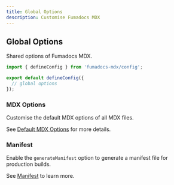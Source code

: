 ```yaml
---
title: Global Options
description: Customise Fumadocs MDX
---
```


## Global Options

Shared options of Fumadocs MDX.

```ts title="source.config.ts"
import { defineConfig } from 'fumadocs-mdx/config';

export default defineConfig({
  // global options
});
```

<AutoTypeTable path="./content/docs/mdx/props.ts" name="GlobalConfig" />

### MDX Options

Customise the default MDX options of all MDX files.

See [Default MDX Options](/docs/mdx/mdx) for more details.

### Manifest

Enable the `generateManifest` option to generate a manifest file for production builds.

See [Manifest](/docs/mdx/manifest) to learn more.
